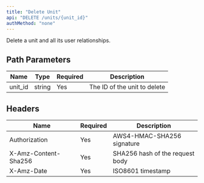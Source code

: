 ```yaml
---
title: "Delete Unit"
api: "DELETE /units/{unit_id}"
authMethod: "none"
---
```


Delete a unit and all its user relationships.

## Path Parameters


| Name | Type | Required | Description |
| --- | --- | --- | --- |
| unit_id | string | Yes | The ID of the unit to delete |


## Headers


| Name | Required | Description |
| --- | --- | --- |
| Authorization | Yes | AWS4-HMAC-SHA256 signature |
| X-Amz-Content-Sha256 | Yes | SHA256 hash of the request body |
| X-Amz-Date | Yes | ISO8601 timestamp |

